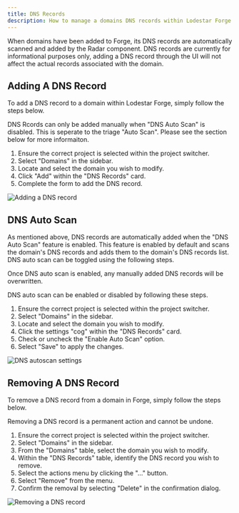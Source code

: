```yaml
---
title: DNS Records
description: How to manage a domains DNS records within Lodestar Forge.
---
```


When domains have been added to Forge, its DNS records are automatically scanned and added by the Radar component. DNS records are currently for informational purposes only, adding a DNS record through the UI will not affect the actual records associated with the domain.

## Adding A DNS Record
To add a DNS record to a domain within Lodestar Forge, simply follow the steps below.

<Note>
    DNS Rcords can only be added manually when "DNS Auto Scan" is disabled. This is seperate to the triage "Auto Scan". Please see the section below for more informaiton.
</Note>

1. Ensure the correct project is selected within the project switcher.
2. Select "Domains" in the sidebar.
3. Locate and select the domain you wish to modify.
4. Click "Add" within the "DNS Records" card.
5. Complete the form to add the DNS record.

![Adding a DNS record](/images/add-dns-record.png)

## DNS Auto Scan
As mentioned above, DNS records are automatically added when the "DNS Auto Scan" feature is enabled. This feature is enabled by default and scans the domain's DNS records and adds them to the domain's DNS records list. DNS auto scan can be toggled using the following steps.

<Note type="warning" title="Warning">
    Once DNS auto scan is enabled, any manually added DNS records will be overwritten.
</Note>

DNS auto scan can be enabled or disabled by following these steps.
1. Ensure the correct project is selected within the project switcher.
2. Select "Domains" in the sidebar.
3. Locate and select the domain you wish to modify.
4. Click the settings "cog" within the "DNS Records" card.
5. Check or uncheck the "Enable Auto Scan" option.
6. Select "Save" to apply the changes.

![DNS autoscan settings](/images/dns-autoscan.png)


## Removing A DNS Record
To remove a DNS record from a domain in Forge, simply follow the steps below.

<Note type="danger">
    Removing a DNS record is a permanent action and cannot be undone.
</Note>

1. Ensure the correct project is selected within the project switcher.
2. Select "Domains" in the sidebar.
3. From the "Domains" table, select the domain you wish to modify.
4. Within the "DNS Records" table, identify the DNS record you wish to remove.
5. Select the actions menu by clicking the "..." button.
6. Select "Remove" from the menu.
7. Confirm the removal by selecting "Delete" in the confirmation dialog.

![Removing a DNS record](/images/remove-dns-record.png)
